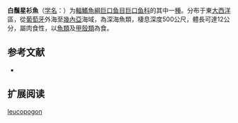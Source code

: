 {{Speciesbox
| name = 白鬚星衫魚
| status = NE
| status_system = IUCN3.1
| image = 
| genus = Astronesthes
| species = leucopogon
| authority = Regan & Trewavas, 1929
| synonyms = *''Astronesthes longiceps''<br /><small>Regan & Trewavas, 1929</small>
}}

'''白鬚星衫魚'''（[[学名|学名]]：{{lang|la|''Astronesthes leucopogon''}}）为[[輻鰭魚綱|輻鰭魚綱]][[巨口鱼目|巨口鱼目]][[巨口鱼科|巨口鱼科]]的其中一[[種|種]]。分布于東[[大西洋|大西洋]]區，從[[葡萄牙|葡萄牙]]外海至[[幾內亞|幾內亞]]海域，為深海魚類，棲息深度500公尺，體長可達12公分，屬肉食性，以[[魚類|魚類]]及[[甲殼類|甲殼類]]為食。

== 参考文献 ==
{{refbegin}}
*{{FishBase_species|genus=Astronesthes|species=leucopogon|year=2012|month=2}}
{{refend}}

== 扩展阅读 ==
{{refbegin}}
{{wikispecies-inline|Astronesthes leucopogon|白鬚星衫魚}}
{{refend}}
{{Taxonbar|from=Q1108025}}

[[Category:星衫魚屬|leucopogon]]